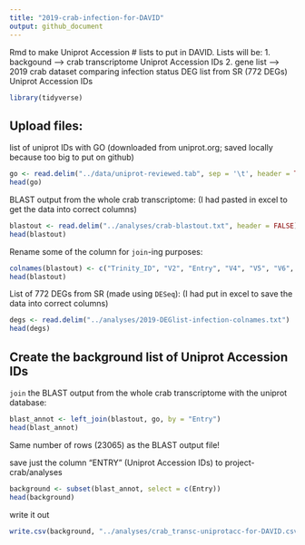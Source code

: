 ```yaml
---
title: "2019-crab-infection-for-DAVID"
output: github_document
---
```

Rmd to make Uniprot Accession # lists to put in DAVID. Lists will be: 
1. backgound --> crab transcriptome Uniprot Accession IDs
2. gene list --> 2019 crab dataset comparing infection status DEG list from SR (772 DEGs) Uniprot Accession IDs

```r
library(tidyverse)
```

## Upload files: 

list of uniprot IDs with GO (downloaded from uniprot.org; saved locally because too big to put on github)
```r
go <- read.delim("../data/uniprot-reviewed.tab", sep = '\t', header = TRUE)
head(go)
```

BLAST output from the whole crab transcriptome: 
(I had pasted in excel to get the data into correct columns)
```r
blastout <- read.delim("../analyses/crab-blastout.txt", header = FALSE)
head(blastout)
```
Rename some of the column for `join`-ing purposes: 
```r
colnames(blastout) <- c("Trinity_ID", "V2", "Entry", "V4", "V5", "V6", "V7", "V8", "V9", "V10", "V11", "V12", "V13", "V14")
head(blastout)
```

List of 772 DEGs from SR (made using `DESeq`): 
(I had put in excel to save the data into correct columns)
```r
degs <- read.delim("../analyses/2019-DEGlist-infection-colnames.txt")
head(degs)
```

## Create the background list of Uniprot Accession IDs
`join` the BLAST output from the whole crab transcriptome with the uniprot database:
```r
blast_annot <- left_join(blastout, go, by = "Entry")
head(blast_annot)
```
Same number of rows (23065) as the BLAST output file!

save just the column "ENTRY" (Uniprot Accession IDs) to project-crab/analyses
```r
background <- subset(blast_annot, select = c(Entry))
head(background)
```

write it out 
```r
write.csv(background, "../analyses/crab_transc-uniprotacc-for-DAVID.csv", row.names = FALSE, quote = FALSE)
```




